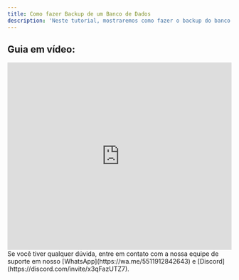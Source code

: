 ```yaml
---
title: Como fazer Backup de um Banco de Dados
description: 'Neste tutorial, mostraremos como fazer o backup do banco de dados pelo xampp.'
---
```


## Guia em vídeo:
<iframe
  width="100%"
  height="422"
  src="https://www.youtube.com/embed/lca7L1xYyW0?si=0BVA2HiqWB6jmNDP"
  title="YouTube video player"
  frameborder="0"
  allow="accelerometer; autoplay; clipboard-write; encrypted-media; gyroscope; picture-in-picture"
  allowfullscreen
></iframe>

<Check>
Se você tiver qualquer dúvida, entre em contato com a nossa equipe de suporte
em nosso [WhatsApp](https://wa.me/5511912842643) 
e [Discord](https://discord.com/invite/x3qFazUTZ7).
</Check>
